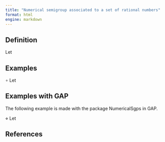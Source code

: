 ```yaml
---
title: "Numerical semigroup associated to a set of rational numbers"
format: html
engine: markdown
---
```


<!-- Definición de Num. Sem. -->

## Definition

Let 


## Examples

$\circ$ Let 

## Examples with GAP

The following example is made with the package NumericalSgps in GAP.

$\diamond$ Let 


## References
